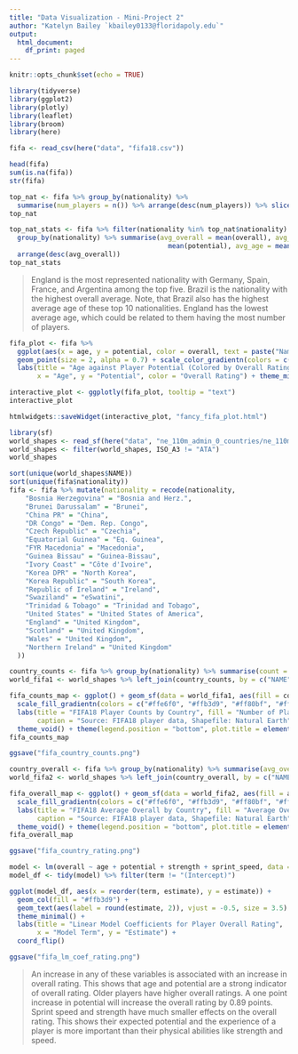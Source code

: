 ```yaml
---
title: "Data Visualization - Mini-Project 2"
author: "Katelyn Bailey `kbailey0133@floridapoly.edu`"
output: 
  html_document:
    df_print: paged
---
```


```r
knitr::opts_chunk$set(echo = TRUE)
```

```r
library(tidyverse)
library(ggplot2)
library(plotly)
library(leaflet)
library(broom)
library(here)

fifa <- read_csv(here("data", "fifa18.csv"))

head(fifa)
sum(is.na(fifa))
str(fifa)
```

```r
top_nat <- fifa %>% group_by(nationality) %>%
  summarise(num_players = n()) %>% arrange(desc(num_players)) %>% slice(1:10)
top_nat

top_nat_stats <- fifa %>% filter(nationality %in% top_nat$nationality) %>%
  group_by(nationality) %>% summarise(avg_overall = mean(overall), avg_potential = 
                                        mean(potential), avg_age = mean(age)) %>% 
  arrange(desc(avg_overall))
top_nat_stats
```

> England is the most represented nationality with Germany, Spain, France, and Argentina among the top five. Brazil is the nationality with the highest overall average. Note, that Brazil also has the highest average age of these top 10 nationalities. England has the lowest average age, which could be related to them having the most number of players. 

```r
fifa_plot <- fifa %>% 
  ggplot(aes(x = age, y = potential, color = overall, text = paste("Name:", name, "<br>Club:", club))) + 
  geom_point(size = 2, alpha = 0.7) + scale_color_gradientn(colors = c("#ffe6f0", "#ffb3d9", "#ff80bf", "#ff4da6")) +
  labs(title = "Age against Player Potential (Colored by Overall Rating)",
       x = "Age", y = "Potential", color = "Overall Rating") + theme_minimal()

interactive_plot <- ggplotly(fifa_plot, tooltip = "text")
interactive_plot

htmlwidgets::saveWidget(interactive_plot, "fancy_fifa_plot.html")
```


```r
library(sf)
world_shapes <- read_sf(here("data", "ne_110m_admin_0_countries/ne_110m_admin_0_countries.shp"))
world_shapes <- filter(world_shapes, ISO_A3 != "ATA")
world_shapes

sort(unique(world_shapes$NAME))
sort(unique(fifa$nationality))
fifa <- fifa %>% mutate(nationality = recode(nationality,
    "Bosnia Herzegovina" = "Bosnia and Herz.",
    "Brunei Darussalam" = "Brunei",
    "China PR" = "China",
    "DR Congo" = "Dem. Rep. Congo",
    "Czech Republic" = "Czechia",
    "Equatorial Guinea" = "Eq. Guinea",
    "FYR Macedonia" = "Macedonia",
    "Guinea Bissau" = "Guinea-Bissau",
    "Ivory Coast" = "Côte d'Ivoire",
    "Korea DPR" = "North Korea",
    "Korea Republic" = "South Korea",
    "Republic of Ireland" = "Ireland",
    "Swaziland" = "eSwatini",
    "Trinidad & Tobago" = "Trinidad and Tobago",
    "United States" = "United States of America",
    "England" = "United Kingdom",
    "Scotland" = "United Kingdom",
    "Wales" = "United Kingdom",
    "Northern Ireland" = "United Kingdom"
  ))

country_counts <- fifa %>% group_by(nationality) %>% summarise(count = n())
world_fifa1 <- world_shapes %>% left_join(country_counts, by = c("NAME" = "nationality"))

fifa_counts_map <- ggplot() + geom_sf(data = world_fifa1, aes(fill = count), color = "gray", size = 0.15) +
  scale_fill_gradientn(colors = c("#ffe6f0", "#ffb3d9", "#ff80bf", "#ff4da6"), na.value = "gray90") +
  labs(title = "FIFA18 Player Counts by Country", fill = "Number of Players",
       caption = "Source: FIFA18 player data, Shapefile: Natural Earth") +
  theme_void() + theme(legend.position = "bottom", plot.title = element_text(hjust = 0.5, face = "bold"))
fifa_counts_map

ggsave("fifa_country_counts.png")

country_overall <- fifa %>% group_by(nationality) %>% summarise(avg_overall = mean(overall))
world_fifa2 <- world_shapes %>% left_join(country_overall, by = c("NAME" = "nationality"))

fifa_overall_map <- ggplot() + geom_sf(data = world_fifa2, aes(fill = avg_overall), color = "gray", size = 0.15) +
  scale_fill_gradientn(colors = c("#ffe6f0", "#ffb3d9", "#ff80bf", "#ff4da6"), na.value = "gray90") +
  labs(title = "FIFA18 Average Overall by Country", fill = "Average Overall",
       caption = "Source: FIFA18 player data, Shapefile: Natural Earth") +
  theme_void() + theme(legend.position = "bottom", plot.title = element_text(hjust = 0.5, face = "bold"))
fifa_overall_map

ggsave("fifa_country_rating.png")
```

```r
model <- lm(overall ~ age + potential + strength + sprint_speed, data = fifa)
model_df <- tidy(model) %>% filter(term != "(Intercept)")

ggplot(model_df, aes(x = reorder(term, estimate), y = estimate)) +
  geom_col(fill = "#ffb3d9") +
  geom_text(aes(label = round(estimate, 2)), vjust = -0.5, size = 3.5) +
  theme_minimal() +
  labs(title = "Linear Model Coefficients for Player Overall Rating",
       x = "Model Term", y = "Estimate") +
  coord_flip()

ggsave("fifa_lm_coef_rating.png")
```

> An increase in any of these variables is associated with an increase in overall rating. This shows that age and potential are a strong indicator of overall rating. Older players have higher overall ratings. A one point increase in potential will increase the overall rating by 0.89 points. Sprint speed and strength have much smaller effects on the overall rating. This shows their expected potential and the experience of a player is more important than their physical abilities like strength and speed.  